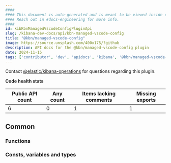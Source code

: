 ```yaml
---
####
#### This document is auto-generated and is meant to be viewed inside our experimental, new docs system.
#### Reach out in #docs-engineering for more info.
####
id: kibKbnManagedVscodeConfigPluginApi
slug: /kibana-dev-docs/api/kbn-managed-vscode-config
title: "@kbn/managed-vscode-config"
image: https://source.unsplash.com/400x175/?github
description: API docs for the @kbn/managed-vscode-config plugin
date: 2024-11-15
tags: ['contributor', 'dev', 'apidocs', 'kibana', '@kbn/managed-vscode-config']
---
```




Contact [@elastic/kibana-operations](https://github.com/orgs/elastic/teams/kibana-operations) for questions regarding this plugin.

**Code health stats**

| Public API count  | Any count | Items lacking comments | Missing exports |
|-------------------|-----------|------------------------|-----------------|
| 6 | 0 | 1 | 1 |

## Common

### Functions
<DocDefinitionList data={kbnManagedVscodeConfigObj.common.functions}/>

### Consts, variables and types
<DocDefinitionList data={kbnManagedVscodeConfigObj.common.misc}/>

